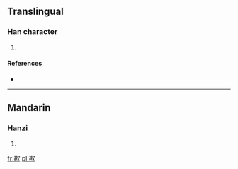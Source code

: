 ==Translingual==

===Han character===
{{Han char|rn=76|rad=欠|as=09|sn=13|four=4778<sub>2</sub>|canj=廿女弓人 (TVNO)}}

# {{defn|Han|sort=欠09}}

====References====
* {{Han ref|kx=0569.180|dkj=16126|dj=0958.030|hdz=32144.110|uh=6B41|ud=27457|bh=DDFA|bd=56826}}

----

==Mandarin==

===Hanzi===
{{cmn-hanzi|pin=[[kǎn]] ([[kan3]])|wg=k'an<sup>3</sup>}}

# {{defn|lang=cmn|sort=欠09}}

[[fr:歁]]
[[pl:歁]]